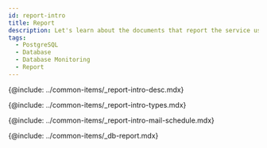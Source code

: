 ```yaml
---
id: report-intro
title: Report
description: Let's learn about the documents that report the service usage and failure records for individual projects.
tags:
  - PostgreSQL
  - Database
  - Database Monitoring
  - Report
---
```


<!-- Overview -->

{@include: ../common-items/_report-intro-desc.mdx}

<!-- ## Report type -->

{@include: ../common-items/_report-intro-types.mdx}

<!-- ## Scheduling the email delivery -->

{@include: ../common-items/_report-intro-mail-schedule.mdx}

{@include: ../common-items/_db-report.mdx}
